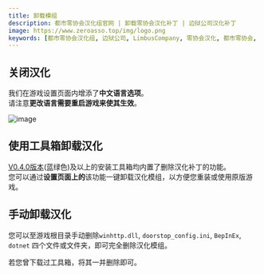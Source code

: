 ```yaml
---
title: 卸载模组
description: 都市零协会汉化组官网 | 卸载零协会汉化补丁 | 边狱公司汉化补丁
image: https://www.zeroasso.top/img/logo.png
keywords: [都市零协会汉化组, 边狱公司, LimbusCompany, 零协会汉化, 都市零协会, 零协会, 汉化模组]
---
```


## 关闭汉化
我们在游戏设置页面内增添了**中文语言选项**。  
请注意**更改语言需要重启游戏来使其生效**。

![image](/img/page/settingschn.png)

## 使用工具箱卸载汉化
[V0.4.0版本](/docs/install/autoinstall/#%E4%BA%8C%E4%B8%8B%E8%BD%BD-%E5%B7%A5%E5%85%B7%E7%AE%B1)(蓝绿色)及以上的安装工具箱均内置了删除汉化补丁的功能。  
您可以通过**设置页面上的**该功能一键卸载汉化模组，以方便您重装或使用原版游戏。

## 手动卸载汉化

您可以至游戏根目录手动删除`winhttp.dll`, `doorstop_config.ini`, `BepInEx`, `dotnet` 四个文件或文件夹，即可完全删除汉化模组。

若您曾下载过工具箱，将其一并删除即可。